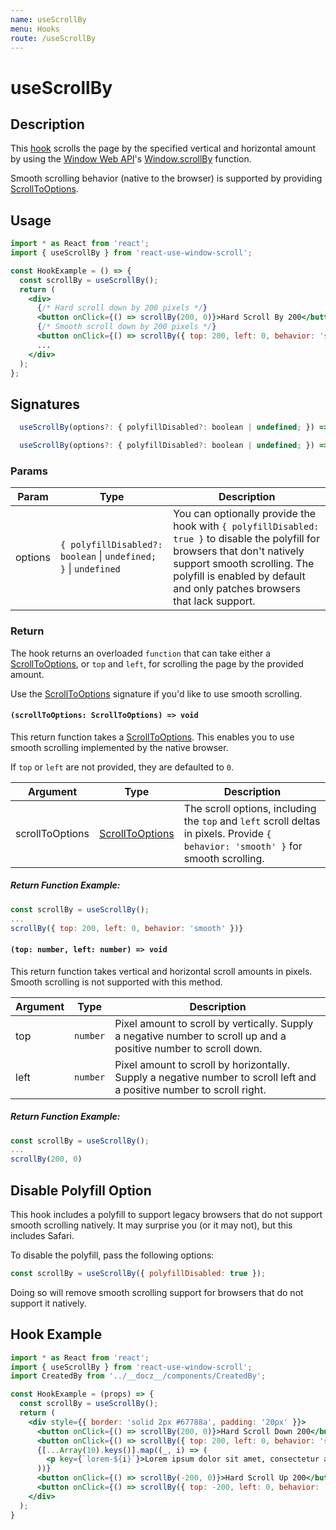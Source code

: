 ```yaml
---
name: useScrollBy
menu: Hooks
route: /useScrollBy
---
```



<h1>useScrollBy</h1>

## Description

This [hook](https://reactjs.org/docs/hooks-intro.html) scrolls the page by the specified vertical and horizontal amount by using the [Window Web API](https://developer.mozilla.org/en-US/docs/Web/API/Window)'s [Window.scrollBy](https://developer.mozilla.org/en-US/docs/Web/API/Window/scrollBy) function.

Smooth scrolling behavior (native to the browser) is supported by providing [ScrollToOptions](https://developer.mozilla.org/en-US/docs/Web/API/ScrollToOptions).

## Usage

```jsx
import * as React from 'react';
import { useScrollBy } from 'react-use-window-scroll';

const HookExample = () => {
  const scrollBy = useScrollBy();
  return (
    <div>
      {/* Hard scroll down by 200 pixels */}
      <button onClick={() => scrollBy(200, 0)}>Hard Scroll By 200</button>
      {/* Smooth scroll down by 200 pixels */}
      <button onClick={() => scrollBy({ top: 200, left: 0, behavior: 'smooth' })}>Smooth Scroll By 200</button>{' '}
      ...
    </div>
  );
};
```

## Signatures

```jsx
  useScrollBy(options?: { polyfillDisabled?: boolean | undefined; }) => ((scrollToOptions: ScrollToOptions) => void)
```

```jsx
  useScrollBy(options?: { polyfillDisabled?: boolean | undefined; }) => ((top: number, left: number) => void)
```

### Params

| Param | Type | Description |
|-------|------|-------------|
| options | `{ polyfillDisabled?:` `boolean` &#124; `undefined; }` &#124; `undefined` | You can optionally provide the hook with `{ polyfillDisabled: true }` to disable the polyfill for browsers that don't natively support smooth scrolling. The polyfill is enabled by default and only patches browsers that lack support. |

### Return

The hook returns an overloaded `function` that can take either a [ScrollToOptions](https://developer.mozilla.org/en-US/docs/Web/API/ScrollToOptions), or `top` and `left`, for scrolling the page by the provided amount.

Use the [ScrollToOptions](https://developer.mozilla.org/en-US/docs/Web/API/ScrollToOptions) signature if you'd like to use smooth scrolling.

#### `(scrollToOptions: ScrollToOptions) => void`

This return function takes a [ScrollToOptions](https://developer.mozilla.org/en-US/docs/Web/API/ScrollToOptions). This enables you to use smooth scrolling implemented by the native browser.

If `top` or `left` are not provided, they are defaulted to `0`.

| Argument | Type | Description |
|----------|------|-------------|
| scrollToOptions | [ScrollToOptions](https://developer.mozilla.org/en-US/docs/Web/API/ScrollToOptions) | The scroll options, including the `top` and `left` scroll deltas in pixels. Provide `{ behavior: 'smooth' }` for smooth scrolling. |

##### Return Function Example: 

```jsx
const scrollBy = useScrollBy();
...
scrollBy({ top: 200, left: 0, behavior: 'smooth' })}
```

#### `(top: number, left: number) => void`

This return function takes vertical and horizontal scroll amounts in pixels. Smooth scrolling is not supported with this method.

| Argument | Type | Description |
|----------|------|-------------|
| top | `number` | Pixel amount to scroll by vertically. Supply a negative number to scroll up and a positive number to scroll down. |
| left | `number` | Pixel amount to scroll by horizontally. Supply a negative number to scroll left and a positive number to scroll right. |

##### Return Function Example: 

```jsx
const scrollBy = useScrollBy();
...
scrollBy(200, 0)
```

## Disable Polyfill Option

This hook includes a polyfill to support legacy browsers that do not support smooth scrolling natively. It may surprise you (or it may not), but this includes Safari.

To disable the polyfill, pass the following options:

```jsx
const scrollBy = useScrollBy({ polyfillDisabled: true });
```

Doing so will remove smooth scrolling support for browsers that do not support it natively.

## Hook Example

<ScrollByExample/>

```jsx
import * as React from 'react';
import { useScrollBy } from 'react-use-window-scroll';
import CreatedBy from '../__docz__/components/CreatedBy';

const HookExample = (props) => {
  const scrollBy = useScrollBy();
  return (
    <div style={{ border: 'solid 2px #67788a', padding: '20px' }}>
      <button onClick={() => scrollBy(200, 0)}>Hard Scroll Down 200</button>
      <button onClick={() => scrollBy({ top: 200, left: 0, behavior: 'smooth' })}>Smooth Scroll Down 200</button>{' '}
      {[...Array(10).keys()].map((_, i) => (
        <p key={`lorem-${i}`}>Lorem ipsum dolor sit amet, consectetur adipiscing elit.</p>
      ))}
      <button onClick={() => scrollBy(-200, 0)}>Hard Scroll Up 200</button>
      <button onClick={() => scrollBy({ top: -200, left: 0, behavior: 'smooth' })}>Smooth Scroll Up 200</button>{' '}
    </div>
  );
}
```